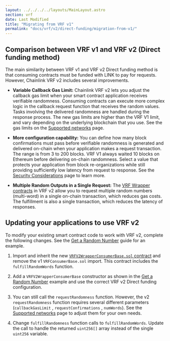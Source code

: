 ```yaml
---
layout: ../../../../layouts/MainLayout.astro
section: vrf
date: Last Modified
title: "Migrating from VRF v1"
permalink: "docs/vrf/v2/direct-funding/migration-from-v1/"
---
```



<VrfCommon callout="directFunding" />

## Comparison between VRF v1 and VRF v2 (Direct funding method)

The main similarity between VRF v1 and VRF v2 Direct funding method is that consuming contracts must be funded with LINK to pay for requests. However, Chainlink VRF v2 includes several improvements.

- **Variable Callback Gas Limit:** Chainlink VRF v2 lets you adjust the callback gas limit when your smart contract application receives verifiable randomness. Consuming contracts can execute more complex logic in the callback request function that receives the random values. Tasks involving the delivered randomness are handled during the response process. The new gas limits are higher than the VRF V1 limit, and vary depending on the underlying blockchain that you use. See the gas limits on the [Supported networks](/vrf/v2/direct-funding/supported-networks) page.

- **More configuration capability:** You can define how many block confirmations must pass before verifiable randomness is generated and delivered on-chain when your application makes a request transaction. The range is from 3 to 200 blocks. VRF V1 always waited 10 blocks on Ethereum before delivering on-chain randomness. Select a value that protects your application from block re-organizations while still providing sufficiently low latency from request to response. See the [Security Considerations](/vrf/v2/security) page to learn more.

- **Multiple Random Outputs in a Single Request:** The [VRF Wrapper contracts](/vrf/v2/direct-funding/supported-networks) in VRF v2 allow you to request multiple random numbers (multi-word) in a single on-chain transaction, which reduces gas costs. The fulfillment is also a single transaction, which reduces the latency of responses.

## Updating your applications to use VRF v2

To modify your existing smart contract code to work with VRF v2, complete the following changes. See the [Get a Random Number](/vrf/v2/direct-funding/examples/get-a-random-number) guide for an example.

1. Import and inherit the new [`VRFV2WrapperConsumerBase.sol` contract](https://github.com/smartcontractkit/chainlink/blob/develop/contracts/src/v0.8/vrf/VRFV2WrapperConsumerBase.sol) and remove the v1 `VRFConsumerBase.sol` import. This contract includes the `fulfillRandomWords` function.

1. Add a `VRFV2WrapperConsumerBase` constructor as shown in the [Get a Random Number](/vrf/v2/direct-funding/examples/get-a-random-number) example and use the correct VRF v2 Direct funding configuration.

1. You can still call the `requestRandomness` function. However, the v2 `requestRandomness` function requires several different parameters (`callbackGasLimit` , `requestConfirmations` , `numWords`). See the [Supported networks](/vrf/v2/direct-funding/supported-networks) page to adjust them for your own needs.

1. Change `fulfillRandomness` function calls to `fulfillRandomWords`. Update the call to handle the returned `uint256[]` array instead of the single `uint256` variable.
